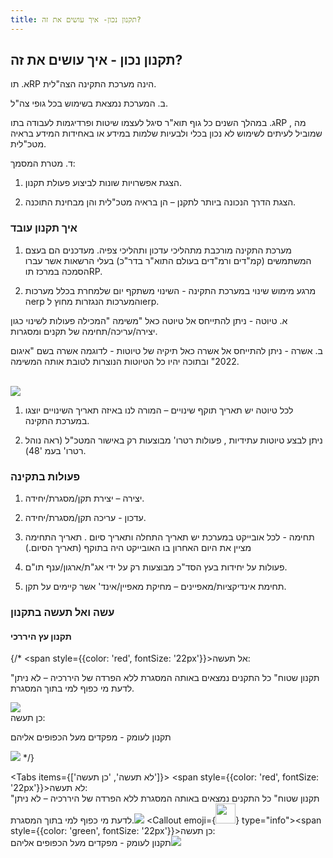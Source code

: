 ```yaml
---
title: תקנון נכון- איך עושים את זה?
---
```




## תקנון נכון - איך עושים את זה?

א.	תוRP הינה מערכת התקינה הצה"לית. 

ב.	המערכת נמצאת בשימוש בכל גופי צה"ל. 

ג.	במהלך השנים כל גוף תוא"ר סיגל לעצמו שיטות ופרדיגמות לעבודה בתוRP , מה שמוביל לעיתים לשימוש לא נכון בכלי ולבעיות שלמות במידע או באחידות המידע בראיה מטכ"לית. 

ד.	מטרת המסמך: 

1) הצגת אפשרויות שונות לביצוע פעולת תקנון. 

2) הצגת הדרך הנכונה ביותר לתקנן – הן בראיה מטכ"לית והן מבחינת התוכנה. 

### איך תקנון עובד

1) מערכת התקינה מורכבת מתהליכי עדכון ותהליכי צפיה. מעדכנים הם בעצם המשתמשים (קמ"דים ורמ"דים בעולם התוא"ר בדר"כ) בעלי הרשאות אשר עברו הסמכה במרכז תוRP. 

2) מרגע מימוש שינוי במערכת התקינה - השינוי משתקף יום שלמחרת בכלל מערכות הerp והמערכות הנגזרות  מחוץ לerp. 

א. טיוטה -  ניתן להתייחס אל טיוטה כאל  "משימה "המכילה פעולות לשינוי כגון יצירה/עריכה/תחימה של תקנים ומסגרות. 

ב.	אשרה  - ניתן להתייחס אל אשרה כאל תיקיה של טיוטות - לדוגמה אשרה בשם "איגום 
2022" ובתוכה יהיו כל הטיוטות הנוצרות לטובת אותה המשימה. 

<br />
   
<img src={ashratyota.src} />

   1) לכל טיוטה יש תאריך תוקף שינויים – המורה לנו באיזה תאריך השינויים יוצגו במערכת התקינה. 

   2) ניתן לבצע טיוטות עתידיות , פעולות רטרו' מבוצעות רק באישור המטכ"ל (ראה נוהל רטרו' בעמ '48). 

### פעולות בתקינה

   1) יצירה – יצירת תקן/מסגרת/יחידה.  

   2) עדכון  - עריכה תקן/מסגרת/יחידה. 

   3) תחימה - לכל אובייקט במערכת יש תאריך התחלה ותאריך סיום . תאריך התחימה מציין את היום האחרון בו האובייקט היה בתוקף (תאריך הסיום.) 

   4) פעולות על יחידות בעץ הסד"כ מבוצעות רק על ידי אג"ת/ארגון/ענף תו"ם. 

   5) תחימת אינדיקציות/מאפיינים – מחיקת מאפיין/אינד' אשר קיימים על תקן. 

### עשה ואל תעשה בתקנון

#### תקנון עץ היררכי

{/*<Callout type="error">
<span style={{color: 'red', fontSize: '22px'}}>אל תעשה:</span>

   "תקנון שטוח" כל התקנים נמצאים באותה המסגרת ללא הפרדה של היררכיה – לא ניתן לדעת מי כפוף למי בתוך המסגרת.

   <img src={flatteken.src} />
</Callout>

<br />

<Callout type="info">
<span style={{color: 'green', fontSize: '22px'}}>כן תעשה:</span>

   תקנון לעומק - מפקדים מעל הכפופים אליהם

   <img src={deepteken.src} />
</Callout>*/}


<Tabs items={['לא תעשה', 'כן תעשה']}>
   <Tab><Callout type="error"><span style={{color: 'red', fontSize: '22px'}}>לא תעשה:<br /></span>"תקנון שטוח" כל התקנים נמצאים באותה המסגרת ללא הפרדה של היררכיה – לא ניתן לדעת מי כפוף למי בתוך המסגרת.<img src={flatteken.src} /></Callout></Tab>
   <Tab><Callout emoji={<img src={checkmark.src} width="32" height="32"/>} type="info"><span style={{color: 'green', fontSize: '22px'}}>כן תעשה:<br /></span>תקנון לעומק - מפקדים מעל הכפופים אליהם<img src={deepteken.src} /></Callout></Tab>
</Tabs>